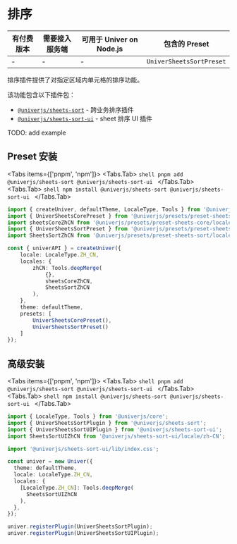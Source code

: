 
# 排序

| 有付费版本 | 需要接入服务端 | 可用于 Univer on Node.js | 包含的 Preset |
| - | - | - | - |
| - | - | - | `UniverSheetsSortPreset` |

排序插件提供了对指定区域内单元格的排序功能。

该功能包含以下插件包：

* [`@univerjs/sheets-sort`](https://www.npmjs.com/package/@univerjs/sheets-sort) - 跨业务排序插件
* [`@univerjs/sheets-sort-ui`](https://www.npmjs.com/package/@univerjs/sheets-sort-ui) - sheet 排序 UI 插件

<Callout>
  TODO: add example
</Callout>

## Preset 安装

<Tabs items={['pnpm', 'npm']}>
  <Tabs.Tab>
    ```shell
    pnpm add @univerjs/sheets-sort @univerjs/sheets-sort-ui
    ```
  </Tabs.Tab>
  <Tabs.Tab>
    ```shell
    npm install @univerjs/sheets-sort @univerjs/sheets-sort-ui
    ```
  </Tabs.Tab>
</Tabs>

```ts {4-5,13,19}
import { createUniver, defaultTheme, LocaleType, Tools } from '@univerjs/presets';
import { UniverSheetsCorePreset } from '@univerjs/presets/preset-sheets-core';
import sheetsCoreZhCN from '@univerjs/presets/preset-sheets-core/locales/zh-CN';
import { UniverSheetsSortPreset } from '@univerjs/presets/preset-sheets-sort';
import SheetsSortZhCN from '@univerjs/presets/preset-sheets-sort/locale/zh-CN';

const { univerAPI } = createUniver({
    locale: LocaleType.ZH_CN,
    locales: {
        zhCN: Tools.deepMerge(
            {},
            sheetsCoreZhCN,
            SheetsSortZhCN 
        ),
    },
    theme: defaultTheme,
    presets: [
        UniverSheetsCorePreset(),
        UniverSheetsSortPreset()
    ]
});
```

## 高级安装

<Tabs items={['pnpm', 'npm']}>
  <Tabs.Tab>
    ```shell
    pnpm add @univerjs/sheets-sort @univerjs/sheets-sort-ui
    ```
  </Tabs.Tab>
  <Tabs.Tab>
    ```shell
    npm install @univerjs/sheets-sort @univerjs/sheets-sort-ui
    ```
  </Tabs.Tab>
</Tabs>

```typescript {2-4,6,13,18-19}
import { LocaleType, Tools } from '@univerjs/core';
import { UniverSheetsSortPlugin } from '@univerjs/sheets-sort';
import { UniverSheetsSortUIPlugin } from '@univerjs/sheets-sort-ui';
import SheetsSortUIZhCN from '@univerjs/sheets-sort-ui/locale/zh-CN';

import '@univerjs/sheets-sort-ui/lib/index.css';

const univer = new Univer({
  theme: defaultTheme,
  locale: LocaleType.ZH_CN,
  locales: {
    [LocaleType.ZH_CN]: Tools.deepMerge(
      SheetsSortUIZhCN
    ),
  },
});

univer.registerPlugin(UniverSheetsSortPlugin);
univer.registerPlugin(UniverSheetsSortUIPlugin);
```
